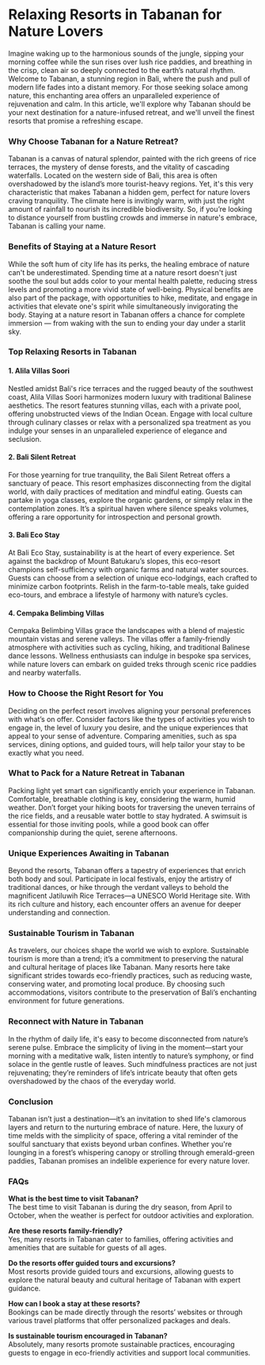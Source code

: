 # Relaxing Resorts in Tabanan for Nature Lovers

Imagine waking up to the harmonious sounds of the jungle, sipping your morning coffee while the sun rises over lush rice paddies, and breathing in the crisp, clean air so deeply connected to the earth’s natural rhythm. Welcome to Tabanan, a stunning region in Bali, where the push and pull of modern life fades into a distant memory. For those seeking solace among nature, this enchanting area offers an unparalleled experience of rejuvenation and calm. In this article, we'll explore why Tabanan should be your next destination for a nature-infused retreat, and we'll unveil the finest resorts that promise a refreshing escape.

### **Why Choose Tabanan for a Nature Retreat?**

Tabanan is a canvas of natural splendor, painted with the rich greens of rice terraces, the mystery of dense forests, and the vitality of cascading waterfalls. Located on the western side of Bali, this area is often overshadowed by the island’s more tourist-heavy regions. Yet, it's this very characteristic that makes Tabanan a hidden gem, perfect for nature lovers craving tranquility. The climate here is invitingly warm, with just the right amount of rainfall to nourish its incredible biodiversity. So, if you’re looking to distance yourself from bustling crowds and immerse in nature's embrace, Tabanan is calling your name.

### **Benefits of Staying at a Nature Resort**

While the soft hum of city life has its perks, the healing embrace of nature can't be underestimated. Spending time at a nature resort doesn't just soothe the soul but adds color to your mental health palette, reducing stress levels and promoting a more vivid state of well-being. Physical benefits are also part of the package, with opportunities to hike, meditate, and engage in activities that elevate one's spirit while simultaneously invigorating the body. Staying at a nature resort in Tabanan offers a chance for complete immersion — from waking with the sun to ending your day under a starlit sky.

### **Top Relaxing Resorts in Tabanan**

#### **1. Alila Villas Soori**

Nestled amidst Bali's rice terraces and the rugged beauty of the southwest coast, Alila Villas Soori harmonizes modern luxury with traditional Balinese aesthetics. The resort features stunning villas, each with a private pool, offering unobstructed views of the Indian Ocean. Engage with local culture through culinary classes or relax with a personalized spa treatment as you indulge your senses in an unparalleled experience of elegance and seclusion.

#### **2. Bali Silent Retreat**

For those yearning for true tranquility, the Bali Silent Retreat offers a sanctuary of peace. This resort emphasizes disconnecting from the digital world, with daily practices of meditation and mindful eating. Guests can partake in yoga classes, explore the organic gardens, or simply relax in the contemplation zones. It’s a spiritual haven where silence speaks volumes, offering a rare opportunity for introspection and personal growth.

#### **3. Bali Eco Stay**

At Bali Eco Stay, sustainability is at the heart of every experience. Set against the backdrop of Mount Batukaru’s slopes, this eco-resort champions self-sufficiency with organic farms and natural water sources. Guests can choose from a selection of unique eco-lodgings, each crafted to minimize carbon footprints. Relish in the farm-to-table meals, take guided eco-tours, and embrace a lifestyle of harmony with nature’s cycles.

#### **4. Cempaka Belimbing Villas**

Cempaka Belimbing Villas grace the landscapes with a blend of majestic mountain vistas and serene valleys. The villas offer a family-friendly atmosphere with activities such as cycling, hiking, and traditional Balinese dance lessons. Wellness enthusiasts can indulge in bespoke spa services, while nature lovers can embark on guided treks through scenic rice paddies and nearby waterfalls.

### **How to Choose the Right Resort for You**

Deciding on the perfect resort involves aligning your personal preferences with what’s on offer. Consider factors like the types of activities you wish to engage in, the level of luxury you desire, and the unique experiences that appeal to your sense of adventure. Comparing amenities, such as spa services, dining options, and guided tours, will help tailor your stay to be exactly what you need.

### **What to Pack for a Nature Retreat in Tabanan**

Packing light yet smart can significantly enrich your experience in Tabanan. Comfortable, breathable clothing is key, considering the warm, humid weather. Don’t forget your hiking boots for traversing the uneven terrains of the rice fields, and a reusable water bottle to stay hydrated. A swimsuit is essential for those inviting pools, while a good book can offer companionship during the quiet, serene afternoons.

### **Unique Experiences Awaiting in Tabanan**

Beyond the resorts, Tabanan offers a tapestry of experiences that enrich both body and soul. Participate in local festivals, enjoy the artistry of traditional dances, or hike through the verdant valleys to behold the magnificent Jatiluwih Rice Terraces—a UNESCO World Heritage site. With its rich culture and history, each encounter offers an avenue for deeper understanding and connection.

### **Sustainable Tourism in Tabanan**

As travelers, our choices shape the world we wish to explore. Sustainable tourism is more than a trend; it’s a commitment to preserving the natural and cultural heritage of places like Tabanan. Many resorts here take significant strides towards eco-friendly practices, such as reducing waste, conserving water, and promoting local produce. By choosing such accommodations, visitors contribute to the preservation of Bali’s enchanting environment for future generations.

### **Reconnect with Nature in Tabanan**

In the rhythm of daily life, it's easy to become disconnected from nature’s serene pulse. Embrace the simplicity of living in the moment—start your morning with a meditative walk, listen intently to nature’s symphony, or find solace in the gentle rustle of leaves. Such mindfulness practices are not just rejuvenating; they’re reminders of life’s intricate beauty that often gets overshadowed by the chaos of the everyday world.

### **Conclusion**

Tabanan isn’t just a destination—it’s an invitation to shed life's clamorous layers and return to the nurturing embrace of nature. Here, the luxury of time melds with the simplicity of space, offering a vital reminder of the soulful sanctuary that exists beyond urban confines. Whether you're lounging in a forest’s whispering canopy or strolling through emerald-green paddies, Tabanan promises an indelible experience for every nature lover.

### **FAQs**

**What is the best time to visit Tabanan?**  
The best time to visit Tabanan is during the dry season, from April to October, when the weather is perfect for outdoor activities and exploration.

**Are these resorts family-friendly?**  
Yes, many resorts in Tabanan cater to families, offering activities and amenities that are suitable for guests of all ages.

**Do the resorts offer guided tours and excursions?**  
Most resorts provide guided tours and excursions, allowing guests to explore the natural beauty and cultural heritage of Tabanan with expert guidance.

**How can I book a stay at these resorts?**  
Bookings can be made directly through the resorts’ websites or through various travel platforms that offer personalized packages and deals.

**Is sustainable tourism encouraged in Tabanan?**  
Absolutely, many resorts promote sustainable practices, encouraging guests to engage in eco-friendly activities and support local communities.